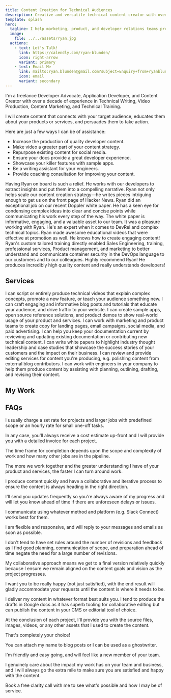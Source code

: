 ```yaml
---
title: Content Creation for Technical Audiences
description: Creative and versatile technical content creator with over a decade of experience in Technical Training, Technical Writing, Video Production, and Content Marketing
template: splash
hero:
  tagline: I help marketing, product, and developer relations teams produce highly technical content that educates and inspires action.
  image:
    file: ../../assets/ryan.jpg
  actions:
    - text: Let's Talk!
      link: https://calendly.com/ryan-blunden/
      icon: right-arrow
      variant: primary
    - text: Email Me
      link: mailto:ryan.blunden@gmail.com?subject=Enquiry+from+ryanblunden.dev
      icon: email
      variant: secondary
---
```



<GoogleAnalytics />

<CardGrid>
  <Card title="About Me">
    <p>
      I'm a freelance Developer Advocate, Application Developer, and Content
      Creator with over a decade of experience in Technical Writing, Video
      Production, Content Marketing, and Technical Training.
    </p>
    <p>
      I will create content that connects with your target audience, educates
      them about your products or services, and persuades them to take action.
    </p>
  </Card>
  <Card title="How I Can Help">
    <p>Here are just a few ways I can be of assistance:</p>
    <ul class="pl-6">
      <li>Increase the production of quality developer content.</li>
      <li>Make video a greater part of your content strategy.</li>
      <li>Repurpose existing content for social media.</li>
      <li>Ensure your docs provide a great developer experience.</li>
      <li>Showcase your killer features with sample apps.</li>
      <li>Be a writing assistant for your engineers.</li>
      <li>Provide coaching consultation for improving your content.</li>
    </ul>
  </Card>
</CardGrid>

<TestimonialGrid title="Testimonials">
  <Testimonial
    name="Maria Zahorcova"
    image="maria"
    title="Chief Marketing Officer, Octomind"
  >
    Having Ryan on board is such a relief. He works with our developers to
    extract insights and put them into a compelling narrative. Ryan not only
    helps scale our content creation strategy—he writes pieces intriguing enough
    to get us on the front page of Hacker News.
  </Testimonial>
  <Testimonial
    name="Lindsay"
    image="lindsay"
    title="Sr. Digital Marketing Manager, Doppler"
  >
    Ryan did an exceptional job on our recent Doppler white paper. He has a keen
    eye for condensing complex ideas into clear and concise points while
    communicating his work every step of the way. The white paper is
    informative, engaging, and a valuable asset to our team.
  </Testimonial>
  <Testimonial
    name="Yasmine Helmy"
    image="yasmine"
    title="Growth Marketing Lead, Instabug"
  >
    It was a pleasure working with Ryan. He's an expert when it comes to DevRel
    and complex technical topics.
  </Testimonial>
  <Testimonial
    name="Dan Adler"
    image="dan"
    title="Head of Business, Operations and Strategy, Sourcegraph"
  >
    Ryan made awesome educational videos that were effective at promotion as
    well. He knows how to create engaging content!
  </Testimonial>
  <Testimonial
    name="Parag Baxi"
    image="parag"
    title="Product Portfolio Manager, Tenable Network Security"
  >
    Ryan's custom tailored training directly enabled Sales Engineering,
    training, professional services, Product management, and marketing to better
    understand and communicate container security in the DevOps language to our
    customers and to our colleagues.
  </Testimonial>
  <Testimonial name="Brian Vallelunga" image="brian" title="CEO, Doppler">
    Highly recommend Ryan! He produces incredibly high quality content and
    really understands developers!
  </Testimonial>
</TestimonialGrid>

<h2 id="services" class="text-center">
  Services
</h2>

<CardGrid>
  <Card title="Video Production" icon="youtube">
    I can script or entirely produce technical videos that explain complex
    concepts, promote a new feature, or teach your audience something new.
  </Card>
  <Card title="Blog Posts and Tutorials" icon="pencil">
    I can craft engaging and informative blog posts and tutorials that educate
    your audience, and drive traffic to your website.
  </Card>
  <Card title="Sample Apps & Product Demos" icon="github">
    I can create sample apps, open source reference solutions, and product demos
    to show real-world usage of your product and services.
  </Card>
  <Card title="Marketing Content" icon="rocket">
    I can work with marketing and product teams to create copy for landing
    pages, email campaigns, social media, and paid advertising.
  </Card>
  <Card title="Technical Writing" icon="add-document">
    I can help you keep your documentation current by reviewing and updating
    existing documentation or contributing new technical content.
  </Card>
  <Card title="White Papers and Case Studies" icon="open-book">
    I can write white papers to highlight industry thought leadership and case
    studies that showcase the success stories of your customers and the impact
    on their business.
  </Card>
  <Card title="Review and Feedback" icon="magnifier">
    I can review and provide editing services for content you're producing, e.g.
    polishing content from external blog contributors.
  </Card>
  <Card title="Writing Assistant" icon="pen">
    I can work with engineers in your company to help them produce content by
    assisting with planning, outlining, drafting, and revising their content.
  </Card>
</CardGrid>

<h2 id="my-work" class="text-center">
  My Work
</h2>

<Tabs>
  <TabItem label="Videos">
    <YouTubeGrid
      videos={[
        {
          href: "https://www.youtube.com/watch?v=RU8ZRswPb_s",
          title: "Doppler vs Traditional Secrets Managers",
          description:
            "Shows how Doppler differs from traditional secrets managers.",
        },
        {
          href: "https://www.youtube.com/watch?v=GHAZNmvO5gY",
          title: "Bryntum Home Page Video",
          description:
            "Promotional video showcasing Bryntum's web components .",
        },
        {
          href: "https://www.youtube.com/watch?v=zLMEN9zuLJY",
          title: "Bryntum Conference Booth Demo Video",
          description:
            "Looping video for Bryntum showcasing their web components.",
        },
        {
          href: "https://youtu.be/PGy5xkzmTS0",
          title: "Doppler Enterprise Demo",
          description:
            "Quick 5 minute video to showcase Doppler's enterprise capabilities.",
        },
        {
          href: "https://youtu.be/us_NlOW3PFE",
          title: "SecretOps Beginners Series | Part 1",
          description:
            "Part explainer (SecretOps) and how to get started with Doppler.",
        },
        {
          href: "https://youtu.be/p8Tci4f2cuQ",
          title: "SecretOps Beginners Series | Part 2",
          description: "Explains Doppler’s Team Management features.",
        },
        {
          href: "https://youtu.be/3AtGZHXl0GQ",
          title: "SecretOps Beginners Series | Part 3",
          description: "Explains Doppler’s secrets orchestration model.",
        },
        {
          href: "https://youtu.be/pjnma9yf3G8",
          title: "SecretOps Beginners Series | Part 4",
          description: "Showcases Doppler’s secrets management UI features.",
        },
        {
          href: "https://youtu.be/d9hqePhFu0Y",
          title: "SecretOps Beginners Series | Part 5",
          description: "Doppler’s database and API secrets rotation in action.",
        },
        {
          href: "https://youtu.be/wOkow-qb_Ys",
          title: "Doppler 2 Minute Overview",
          description:
            "General overview of Doppler for managing application config and secrets.",
        },
        {
          href: "https://youtu.be/a_5ewsxTtUA",
          title: "Doppler Kubernetes CLI Integration",
          description:
            "How to use the Doppler CLI to inject secrets into a Kubernetes deployment.",
        },
      ]}
    />
  </TabItem>
  <TabItem label="Thought Leadership">
    <LinkCard
      title="Secrets Management: Doppler or HashiCorp Vault?"
      description="Post on The New Stack comparing Doppler to HashiCorp Vault aimed at enterprise buyers."
      href="https://thenewstack.io/secrets-management-doppler-or-hashicorp-vault/"
      target="_blank"
    />
    <LinkCard
      title="Siloed Secrets and Security Theatre: Why We Need SecretOps"
      description="To embrace modern software development practices and manage secrets at scale, we need to shift to a SecretsOps approach."
      href="https://www.doppler.com/blog/siloed-secrets-and-security-theatre-why-we-need-secretops"
      target="_blank"
    />
    <LinkCard
      title="Why syncing .env files doesn’t scale for secrets management"
      description="Using a SecretOps Platform such as Doppler is the key to managing environment variables securely."
      href="https://www.doppler.com/blog/why-syncing-env-files-doesnt-scale-for-secrets-management"
      target="_blank"
    />
    <LinkCard
      title="Why Manually Updating .env Files is Not DevOps"
      description="It's time to automate how you inject environment variables into your applications."
      href="https://www.doppler.com/blog/manually-updating-env-files-isnt-devops"
      target="_blank"
    />
    <LinkCard
      title="How To Prevent Secrets From Ending Up On Developer's Machines"
      description="Goodbye hard-coded .env files. Hello, runtime secrets injection."
      href="https://www.doppler.com/blog/how-to-prevent-secrets-from-ending-up-on-developers-machines"
      target="_blank"
    />
  </TabItem>
  <TabItem label="Tutorials">
    <LinkCard
      title="Doppler Encrypted Secrets Snapshots for High Availability"
      description="Ensuring applications can always access their secrets using an encrypted secrets fallback file."
      href="https://www.doppler.com/blog/doppler-encrypted-secrets-snapshots-for-high-availability"
      target="_blank"
    />
    <LinkCard
      title="Visual Studio Code Remote Dev Containers on AWS Set Up Guide"
      description="Configure your local and cloud based remote development environment for Visual Studio Code's Dev Containers."
      href="https://www.doppler.com/blog/visual-studio-code-remote-dev-containers-on-aws"
      target="_blank"
    />
    <LinkCard
      title="How to Set Environment Variables for a Python Django Application using Apache and mod_wsgi in Docker"
      description="Learn the how to use environment variables with Apache and mod_wsgi for Python applications in Docker"
      href="https://www.doppler.com/blog/environment-variables-python-django-apache-mod-wsgi-docker"
      target="_blank"
    />
    <LinkCard
      title="How to Configure MongoDB 5 for TLS/SSL Connections on Debian/Ubuntu"
      description="Configure MongoDB connections over TLS/SSL the easy way, even when using self-signed certificates. No hacks required!"
      href="https://www.doppler.com/blog/how-to-configure-mongodb-5-for-tlsssl-connections-on-debianubuntu"
      target="_blank"
    />
    <LinkCard
      title="Managing PKCS12 Certificates in Kubernetes using the Doppler Secrets Operator"
      description="Use Doppler's Kubernetes Operator to automatically sync certificate updates."
      href="https://www.doppler.com/blog/using-the-doppler-kubernetes-operator-for-managing-pkcs12-certificates"
      target="_blank"
    />
    <LinkCard
      title="Ultimate Guide to Managing Mac and Linux Environment Variables in Bash"
      description="Most developers take years to fully master environment variables. This is what they know."
      href="https://www.doppler.com/blog/how-to-set-environment-variables-in-linux-and-mac"
      target="_blank"
    />
  </TabItem>
  <TabItem label="Case Studies">
    <FluidGrid minColumnWidth="25rem">
      <ShowCaseCard
        title="Doppler Hyper Case Study"
        href="https://www.doppler.com/case-studies/hyper"
        target="_blank"
        thumbnail="doppler-case-study.jpg"
      />
      <ShowCaseCard
        title="Sourcegraph Lyft Case Study"
        href="/Lyft-Sourcegraph-case-study.pdf"
        target="_blank"
        thumbnail="lyft-case-study.jpg"
      />
      <ShowCaseCard
        title="Sourcegraph Quantcast Case Study"
        href="/Quantcast-Sourcegraph-case-study.pdf"
        target="_blank"
        thumbnail="quantcast-case-study.jpg"
      />
      <ShowCaseCard
        title="Sourcegraph Thorn Case Study"
        href="/Thorn%20Sourcegraph%20case%20study%20v2.pdf"
        target="_blank"
        thumbnail="thorn-case-study.jpg"
      />
    </FluidGrid>
  </TabItem>
  <TabItem label="White Papers">
    <FluidGrid>
      <ShowCaseCard
        title="The Future of Secrets Management White Paper"
        href="Doppler-TheFutureOfSecretsManagement.pdf"
        target="_blank"
        thumbnail="doppler-whitepaper.png"
      />
      <ShowCaseCard
        title="Redefining Secrets Management White Paper"
        href="Redefining-Secrets-Management-Doppler-SecretOps-Platform.pdf"
        target="_blank"
        thumbnail="doppler-ebook.jpg"
      />
    </FluidGrid>
  </TabItem>
  <TabItem label="Sample Apps">
    <FluidGrid minColumnWidth="20rem">
      <ShowCaseCard
        title="Yodaspeak"
        description="Flask app that translates an English phrase to 'Yoda-speak'."
        href="https://github.com/DopplerUniversity/yodaspeak"
        thumbnail="yodaspeak.jpg"
      />
      <ShowCaseCard
        title="Django ChatGPT Clone"
        description="Django version of a ChatGPT clone originally built in Flask."
        href="https://github.com/DopplerUniversity/django-chatgpt-clone"
        thumbnail="django-chatgpt-clone.jpg"
      />
      <ShowCaseCard
        title="Mandalorian GIFs Vercel"
        description="Next.js app for testing Doppler secrets sync for Vercel."
        href="https://github.com/DopplerUniversity/mandalorian-gifs-vercel"
        thumbnail="mandalorian-gifs-vercel.jpg"
      />
      <ShowCaseCard
        title="Doppler Ruby on Rails Encrypted Credentials"
        description="Proof of concept using Doppler's CLI to create Rails encrypted credentials."
        href="https://github.com/DopplerUniversity/doppler-ruby-on-rails"
        thumbnail="doppler-cli.png"
      />
      <ShowCaseCard
        title="Doppler Spring Boot Sample App"
        description="Doppler-injected secrets for Spring Boot applications."
        href="https://github.com/DopplerUniversity/doppler-spring-boot"
        thumbnail="doppler-cli.png"
      />
      <ShowCaseCard
        title="Doppler ASP.NET Core Web App"
        description="Doppler-injected secrets for ASP.NET Core Applications."
        href="https://github.com/DopplerUniversity/doppler-spring-boot"
        thumbnail="doppler-cli.png"
      />
    </FluidGrid>
  </TabItem>
  <TabItem label="Open Source">
    <FluidGrid minColumnWidth="18rem">
      <ShowCaseCard
        title="Kubernetes External Secrets"
        description="Kubernetes secrets sync from external secrets stores."
        href="https://github.com/external-secrets/external-secrets"
        thumbnail="doppler-external-secrets.png"
      />
      <ShowCaseCard
        title="Doppler Kubernetes Secrets Operator"
        description="Kubernetes secrets sync from Doppler with auto-reloading of deployments."
        href="https://github.com/external-secrets/external-secrets"
        thumbnail="doppler-kubernetes-operator.jpg"
      />
      <ShowCaseCard
        title="GitOps Secrets Node.js"
        description="GitOps encrypted secrets workflow for Node.js serverless applications."
        href="https://github.com/DopplerHQ/gitops-secrets-nodejs"
        thumbnail="gitops-secrets.jpg"
      />
      <ShowCaseCard
        title="Doppler CLI"
        description="Official Doppler CLI."
        href="https://github.com/DopplerHQ/cli"
        thumbnail="doppler-cli.png"
      />
      <ShowCaseCard
        title="Python Doppler Env"
        description="Inject Doppler secrets as environment variables in local development."
        href="https://github.com/DopplerHQ/python-doppler-env"
        thumbnail="doppler-python.png"
      />
      <ShowCaseCard
        title="Doppler Secrets Fetch GitHub Action"
        description="Securely inject Doppler secrets into your GitHub Actions."
        href="https://github.com/DopplerHQ/secrets-fetch-action"
        thumbnail="secrets-fetch-action.jpg"
      />
    </FluidGrid>
  </TabItem>
</Tabs>

<h2 id="faqs" class="text-center">
  FAQs
</h2>

<FAQList title="FAQs">
  <FAQ title="How do you charge for your services?">
    <p>
      I usually charge a set rate for projects and larger jobs with predefined
      scope or an hourly rate for small one-off tasks.
    </p>
    <p>
      In any case, you'll always receive a cost estimate up-front and I will
      provide you with a detailed invoice for each project.
    </p>
  </FAQ>
  <FAQ title="How long does it take to complete a project?">
    <p>
      The time frame for completion depends upon the scope and complexity of
      work and how many other jobs are in the pipeline.
    </p>
    <p>
      The more we work together and the greater understanding I have of your
      product and services, the faster I can turn around work.
    </p>
    <p>
      I produce content quickly and have a collaborative and iterative process
      to ensure the content is always heading in the right direction.
    </p>
    <p>
      I'll send you updates frequently so you're always aware of my progress and
      will let you know ahead of time if there are unforeseen delays or issues.
    </p>
  </FAQ>
  <FAQ title="How do you communicate with your clients?">
    <p>
      I communicate using whatever method and platform (e.g. Slack Connect)
      works best for them.
    </p>
    <p>
      I am flexible and responsive, and will reply to your messages and emails
      as soon as possible.
    </p>
  </FAQ>
  <FAQ title="How do you handle revisions and feedback?">
    <p>
      I don't tend to have set rules around the number of revisions and feedback
      as I find good planning, communication of scope, and preparation ahead of
      time negate the need for a large number of revisions.
    </p>
    <p>
      My collaborative approach means we get to a final version relatively
      quickly because I ensure we remain aligned on the content goals and vision
      as the project progresses.
    </p>
    <p>
      I want you to be really happy (not just satisfied), with the end result
      will gladly accommodate your requests until the content is where it needs
      to be.
    </p>
  </FAQ>
  <FAQ title="How do you deliver your content?">
    <p>
      I deliver my content in whatever format best suits you. I tend to produce
      the drafts in Google docs as it has superb tooling for collaborative
      editing but can publish the content in your CMS or editorial tool of
      choice.
    </p>
    <p>
      At the conclusion of each project, I'll provide you with the source files,
      images, videos, or any other assets that I used to create the content.
    </p>
  </FAQ>
  <FAQ title="Does the content need to be attributed to you?">
    <p>That's completely your choice!</p>
    <p>
      You can attach my name to blog posts or I can be used as a ghostwriter.
    </p>
  </FAQ>
  <FAQ title="What are the benefits of working with you?">
    <p>
      I'm friendly and easy going, and will feel like a new member of your team.
    </p>
    <p>
      I genuinely care about the impact my work has on your team and business,
      and I will always go the extra mile to make sure you are satisfied and
      happy with the content.
    </p>
  </FAQ>
</FAQList>

<div class="cta-wrapper pt-12">
  <CTA
    title="Ready to take your content to the next level?"
    cta="Book a Call"
    href="https://calendly.com/ryan-blunden"
    target="_blank"
  >
    Book a free clarity call with me to see what's possible and how I may be of
    service.
  </CTA>
</div>
